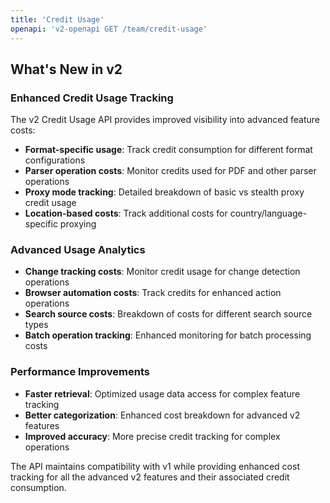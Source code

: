 ```yaml
---
title: 'Credit Usage'
openapi: 'v2-openapi GET /team/credit-usage'
---
```


## What's New in v2

### Enhanced Credit Usage Tracking
The v2 Credit Usage API provides improved visibility into advanced feature costs:

- **Format-specific usage**: Track credit consumption for different format configurations
- **Parser operation costs**: Monitor credits used for PDF and other parser operations
- **Proxy mode tracking**: Detailed breakdown of basic vs stealth proxy credit usage
- **Location-based costs**: Track additional costs for country/language-specific proxying

### Advanced Usage Analytics
- **Change tracking costs**: Monitor credit usage for change detection operations
- **Browser automation costs**: Track credits for enhanced action operations
- **Search source costs**: Breakdown of costs for different search source types
- **Batch operation tracking**: Enhanced monitoring for batch processing costs

### Performance Improvements
- **Faster retrieval**: Optimized usage data access for complex feature tracking
- **Better categorization**: Enhanced cost breakdown for advanced v2 features
- **Improved accuracy**: More precise credit tracking for complex operations

The API maintains compatibility with v1 while providing enhanced cost tracking for all the advanced v2 features and their associated credit consumption.
